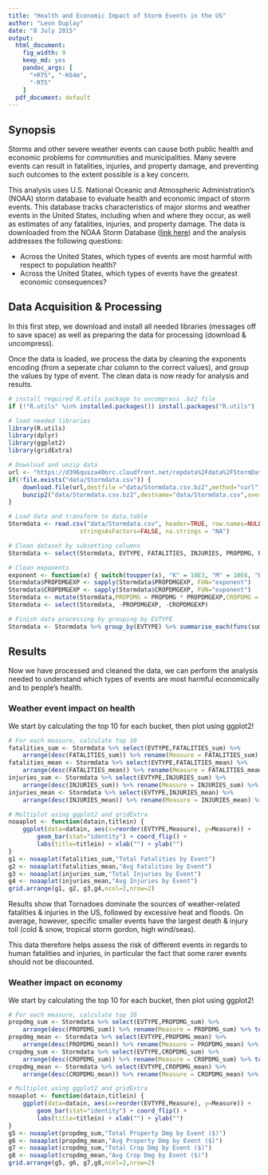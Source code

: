 ```yaml
---
title: "Health and Economic Impact of Storm Events in the US"
author: "Leon Duplay"
date: "8 July 2015"
output:
  html_document:
    fig_width: 9
    keep_md: yes
    pandoc_args: [
      "+RTS", "-K64m",
      "-RTS"
    ]
  pdf_document: default
---
```


## Synopsis

Storms and other severe weather events can cause both public health and economic problems for communities and municipalities. Many severe events can result in fatalities, injuries, and property damage, and preventing such outcomes to the extent possible is a key concern.

This analysis uses U.S. National Oceanic and Atmospheric Administration's (NOAA) storm database to evaluate health and economic impact of storm events. This database tracks characteristics of major storms and weather events in the United States, including when and where they occur, as well as estimates of any fatalities, injuries, and property damage. The data is downloaded from the NOAA Storm Database ([link here](https://d396qusza40orc.cloudfront.net/repdata%2Fdata%2FStormData.csv.bz2)) and the analysis addresses the following questions:

* Across the United States, which types of events are most harmful with respect to population health?
* Across the United States, which types of events have the greatest economic consequences?

## Data Acquisition & Processing

In this first step, we download and install all needed libraries (messages off to save space) as well as preparing the data for processing (download & uncompress).

Once the data is loaded, we process the data by cleaning the exponents encoding (from a seperate char column to the correct values), and group the values by type of event. The clean data is now ready for analysis and results.

```r
# install required R.utils package to uncompress .bz2 file
if (!"R.utils" %in% installed.packages()) install.packages("R.utils")

# load needed libraries
library(R.utils)
library(dplyr)
library(ggplot2)
library(gridExtra)
```

```r
# Download and unzip data
url <- "https://d396qusza40orc.cloudfront.net/repdata%2Fdata%2FStormData.csv.bz2"
if(!file.exists("data/Stormdata.csv")) {
    download.file(url,destfile ="data/Stormdata.csv.bz2",method="curl")
    bunzip2("data/Stormdata.csv.bz2",destname="data/Stormdata.csv",overwrite=TRUE)
}

# Load data and transform to data.table
Stormdata <- read.csv("data/Stormdata.csv", header=TRUE, row.names=NULL, 
                    stringsAsFactors=FALSE, na.strings = "NA")

# Clean dataset by subsetting columns
Stormdata <- select(Stormdata, EVTYPE, FATALITIES, INJURIES, PROPDMG, PROPDMGEXP, CROPDMG, CROPDMGEXP)

# Clean exponents
exponent <- function(x) { switch(toupper(x), "K" = 10E3, "M" = 10E6, "B" = 10E9 , 1)}
Stormdata$PROPDMGEXP <- sapply(Stormdata$PROPDMGEXP, FUN="exponent")
Stormdata$CROPDMGEXP <- sapply(Stormdata$CROPDMGEXP, FUN="exponent")
Stormdata <- mutate(Stormdata,PROPDMG = PROPDMG * PROPDMGEXP,CROPDMG = CROPDMG * CROPDMGEXP)
Stormdata <- select(Stormdata, -PROPDMGEXP, -CROPDMGEXP)

# Finish data processing by grouping by EVTYPE
Stormdata <- Stormdata %>% group_by(EVTYPE) %>% summarise_each(funs(sum,mean))
```

## Results

Now we have processed and cleaned the data, we can perform the analysis needed to understand which types of events are most harmful economically and to people's health.

### Weather event impact on health

We start by calculating the top 10 for each bucket, then plot using ggplot2!

```r
# For each measure, calculate top 10
fatalities_sum <- Stormdata %>% select(EVTYPE,FATALITIES_sum) %>% 
    arrange(desc(FATALITIES_sum)) %>% rename(Measure = FATALITIES_sum) %>%top_n(10,Measure)
fatalities_mean <- Stormdata %>% select(EVTYPE,FATALITIES_mean) %>% 
    arrange(desc(FATALITIES_mean)) %>% rename(Measure = FATALITIES_mean) %>% top_n(10,Measure)
injuries_sum <- Stormdata %>% select(EVTYPE,INJURIES_sum) %>% 
    arrange(desc(INJURIES_sum)) %>% rename(Measure = INJURIES_sum) %>% top_n(10,Measure)
injuries_mean <- Stormdata %>% select(EVTYPE,INJURIES_mean) %>%
    arrange(desc(INJURIES_mean)) %>% rename(Measure = INJURIES_mean) %>% top_n(10,Measure)
```

```r
# Multiplot using ggplot2 and gridExtra
noaaplot <- function(datain,titlein) {
    ggplot(data=datain, aes(x=reorder(EVTYPE,Measure), y=Measure)) +
        geom_bar(stat="identity") + coord_flip() + 
        labs(title=titlein) + xlab("") + ylab("")
}
g1 <- noaaplot(fatalities_sum,"Total Fatalities by Event")
g2 <- noaaplot(fatalities_mean,"Avg Fatalities by Event")
g3 <- noaaplot(injuries_sum,"Total Injuries by Event")
g4 <- noaaplot(injuries_mean,"Avg Injuries by Event")
grid.arrange(g1, g2, g3,g4,ncol=2,nrow=2)
```

Results show that Tornadoes dominate the sources of weather-related fatalities & injuries in the US, followed by excessive heat and floods. On average, however, specific smaller events have the largest death & injury toll (cold & snow, tropical storm gordon, high wind/seas). 

This data therefore helps assess the risk of different events in regards to human fatalities and injuries, in particular the fact that some rarer events should not be discounted.

### Weather impact on economy

We start by calculating the top 10 for each bucket, then plot using ggplot2!

```r
# For each measure, calculate top 10
propdmg_sum <- Stormdata %>% select(EVTYPE,PROPDMG_sum) %>% 
    arrange(desc(PROPDMG_sum)) %>% rename(Measure = PROPDMG_sum) %>% top_n(10,Measure)
propdmg_mean <- Stormdata %>% select(EVTYPE,PROPDMG_mean) %>% 
    arrange(desc(PROPDMG_mean)) %>% rename(Measure = PROPDMG_mean) %>% top_n(10,Measure)
cropdmg_sum <- Stormdata %>% select(EVTYPE,CROPDMG_sum) %>% 
    arrange(desc(CROPDMG_sum)) %>% rename(Measure = CROPDMG_sum) %>% top_n(10,Measure)
cropdmg_mean <- Stormdata %>% select(EVTYPE,CROPDMG_mean) %>%
    arrange(desc(CROPDMG_mean)) %>% rename(Measure = CROPDMG_mean) %>% top_n(10,Measure)
```

```r
# Multiplot using ggplot2 and gridExtra
noaaplot <- function(datain,titlein) {
    ggplot(data=datain, aes(x=reorder(EVTYPE,Measure), y=Measure)) +
        geom_bar(stat="identity") + coord_flip() + 
        labs(title=titlein) + xlab("") + ylab("")
}
g5 <- noaaplot(propdmg_sum,"Total Property Dmg by Event ($)")
g6 <- noaaplot(propdmg_mean,"Avg Property Dmg by Event ($)")
g7 <- noaaplot(cropdmg_sum,"Total Crop Dmg by Event ($)")
g8 <- noaaplot(cropdmg_mean,"Avg Crop Dmg by Event ($)")
grid.arrange(g5, g6, g7,g8,ncol=2,nrow=2)
```
